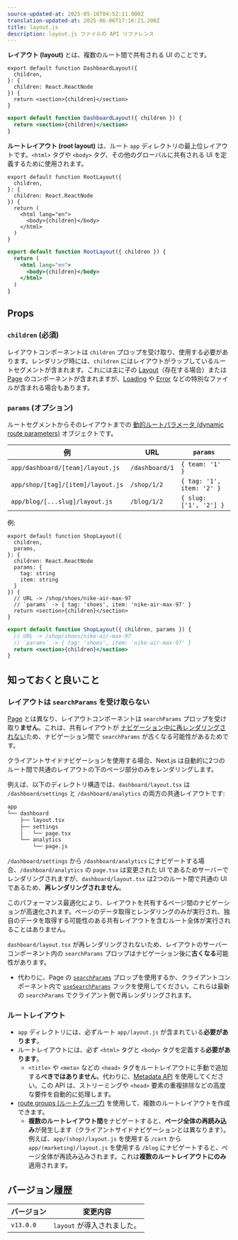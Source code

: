 ```yaml
---
source-updated-at: 2025-05-16T04:52:11.000Z
translation-updated-at: 2025-06-06T17:16:21.200Z
title: layout.js
description: layout.js ファイルの API リファレンス
---
```


**レイアウト (layout)** とは、複数のルート間で共有される UI のことです。

```tsx filename="app/dashboard/layout.tsx" switcher
export default function DashboardLayout({
  children,
}: {
  children: React.ReactNode
}) {
  return <section>{children}</section>
}
```

```jsx filename="app/dashboard/layout.js" switcher
export default function DashboardLayout({ children }) {
  return <section>{children}</section>
}
```

**ルートレイアウト (root layout)** は、ルート `app` ディレクトリの最上位レイアウトです。`<html>` タグや `<body>` タグ、その他のグローバルに共有される UI を定義するために使用されます。

```tsx filename="app/layout.tsx" switcher
export default function RootLayout({
  children,
}: {
  children: React.ReactNode
}) {
  return (
    <html lang="en">
      <body>{children}</body>
    </html>
  )
}
```

```jsx filename="app/layout.js" switcher
export default function RootLayout({ children }) {
  return (
    <html lang="en">
      <body>{children}</body>
    </html>
  )
}
```

## Props

### `children` (必須)

レイアウトコンポーネントは `children` プロップを受け取り、使用する必要があります。レンダリング時には、`children` にはレイアウトがラップしているルートセグメントが含まれます。これには主に子の [Layout](/docs/app/building-your-application/routing/pages-and-layouts#pages)（存在する場合）または [Page](/docs/app/building-your-application/routing/pages-and-layouts#pages) のコンポーネントが含まれますが、[Loading](/docs/app/building-your-application/routing/loading-ui-and-streaming) や [Error](/docs/app/building-your-application/routing/error-handling) などの特別なファイルが含まれる場合もあります。

### `params` (オプション)

ルートセグメントからそのレイアウトまでの [動的ルートパラメータ (dynamic route parameters)](/docs/app/building-your-application/routing/dynamic-routes) オブジェクトです。

| 例                                | URL            | `params`                  |
| --------------------------------- | -------------- | ------------------------- |
| `app/dashboard/[team]/layout.js`  | `/dashboard/1` | `{ team: '1' }`           |
| `app/shop/[tag]/[item]/layout.js` | `/shop/1/2`    | `{ tag: '1', item: '2' }` |
| `app/blog/[...slug]/layout.js`    | `/blog/1/2`    | `{ slug: ['1', '2'] }`    |

例:

```tsx filename="app/shop/[tag]/[item]/layout.tsx" switcher
export default function ShopLayout({
  children,
  params,
}: {
  children: React.ReactNode
  params: {
    tag: string
    item: string
  }
}) {
  // URL -> /shop/shoes/nike-air-max-97
  // `params` -> { tag: 'shoes', item: 'nike-air-max-97' }
  return <section>{children}</section>
}
```

```jsx filename="app/shop/[tag]/[item]/layout.js" switcher
export default function ShopLayout({ children, params }) {
  // URL -> /shop/shoes/nike-air-max-97
  // `params` -> { tag: 'shoes', item: 'nike-air-max-97' }
  return <section>{children}</section>
}
```

## 知っておくと良いこと

### レイアウトは `searchParams` を受け取らない

[Page](/docs/app/api-reference/file-conventions/page) とは異なり、レイアウトコンポーネントは `searchParams` プロップを受け取り**ません**。これは、共有レイアウトが [ナビゲーション中に再レンダリングされない](/docs/app/building-your-application/routing/linking-and-navigating#3-partial-rendering)ため、ナビゲーション間で `searchParams` が古くなる可能性があるためです。

クライアントサイドナビゲーションを使用する場合、Next.js は自動的に2つのルート間で共通のレイアウトの下のページ部分のみをレンダリングします。

例えば、以下のディレクトリ構造では、`dashboard/layout.tsx` は `/dashboard/settings` と `/dashboard/analytics` の両方の共通レイアウトです:

```txt highight={3} hideLineNumbers
app
└── dashboard
    ├── layout.tsx
    ├── settings
    │   └── page.tsx
    └── analytics
        └── page.js
```

`/dashboard/settings` から `/dashboard/analytics` にナビゲートする場合、`/dashboard/analytics` の `page.tsx` は変更された UI であるためサーバーでレンダリングされますが、`dashboard/layout.tsx` は2つのルート間で共通の UI であるため、**再レンダリングされません**。

このパフォーマンス最適化により、レイアウトを共有するページ間のナビゲーションが高速化されます。ページのデータ取得とレンダリングのみが実行され、独自のデータを取得する可能性のある共有レイアウトを含むルート全体が実行されることはありません。

`dashboard/layout.tsx` が再レンダリングされないため、レイアウトのサーバーコンポーネント内の `searchParams` プロップはナビゲーション後に**古くなる**可能性があります。

- 代わりに、Page の [`searchParams`](/docs/app/api-reference/file-conventions/page#searchparams-optional) プロップを使用するか、クライアントコンポーネント内で [`useSearchParams`](/docs/app/api-reference/functions/use-search-params) フックを使用してください。これらは最新の `searchParams` でクライアント側で再レンダリングされます。

### ルートレイアウト

- `app` ディレクトリには、必ずルート `app/layout.js` が含まれている**必要があります**。
- ルートレイアウトには、必ず `<html>` タグと `<body>` タグを定義する**必要があります**。
  - `<title>` や `<meta>` などの `<head>` タグをルートレイアウトに手動で追加する**べきではありません**。代わりに、[Metadata API](/docs/app/api-reference/functions/generate-metadata) を使用してください。この API は、ストリーミングや `<head>` 要素の重複排除などの高度な要件を自動的に処理します。
- [route groups (ルートグループ)](/docs/app/building-your-application/routing/route-groups) を使用して、複数のルートレイアウトを作成できます。
  - **複数のルートレイアウト間**をナビゲートすると、**ページ全体の再読み込み**が発生します（クライアントサイドナビゲーションとは異なります）。例えば、`app/(shop)/layout.js` を使用する `/cart` から `app/(marketing)/layout.js` を使用する `/blog` にナビゲートすると、ページ全体が再読み込みされます。これは**複数のルートレイアウトにのみ**適用されます。

## バージョン履歴

| バージョン   | 変更内容              |
| --------- | -------------------- |
| `v13.0.0` | `layout` が導入されました。 |